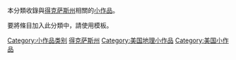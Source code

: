 {{hiddencat}}
{{Catnav|頁面分類|地理|地理小作品|美洲地理小作品|美国地理小作品}}

本分類收錄與[[得克萨斯州|得克萨斯州]]相關的[[Wikipedia:小作品|小作品]]。

要將條目加入此分類中，請使用'''{{tl|Texas-stub}}'''模板。

[[Category:小作品类别|Category:小作品类别]]
[[Category:得克萨斯州|]]
[[Category:美国地理小作品|Category:美国地理小作品]]
[[Category:美国小作品|Category:美国小作品]]
